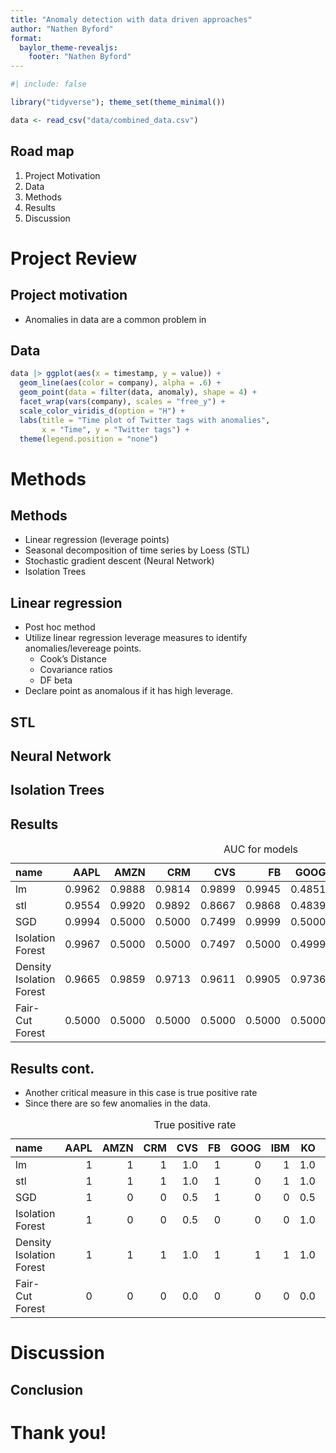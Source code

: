 ```yaml
---
title: "Anomaly detection with data driven approaches"
author: "Nathen Byford"
format: 
  baylor_theme-revealjs:
    footer: "Nathen Byford"
---
```


```r
#| include: false

library("tidyverse"); theme_set(theme_minimal())

data <- read_csv("data/combined_data.csv")
```

## Road map

1. Project Motivation
2. Data
3. Methods
4. Results
5. Discussion

# Project Review

## Project motivation

- Anomalies in data are a common problem in 

## Data

```r
data |> ggplot(aes(x = timestamp, y = value)) +
  geom_line(aes(color = company), alpha = .6) +
  geom_point(data = filter(data, anomaly), shape = 4) +
  facet_wrap(vars(company), scales = "free_y") +
  scale_color_viridis_d(option = "H") +
  labs(title = "Time plot of Twitter tags with anomalies",
       x = "Time", y = "Twitter tags") +
  theme(legend.position = "none")
```


# Methods

## Methods 

- Linear regression (leverage points)
- Seasonal decomposition of time series by Loess (STL)
- Stochastic gradient descent (Neural Network)
- Isolation Trees

## Linear regression

- Post hoc method
- Utilize linear regression leverage measures to identify anomalies/levereage points.
    + Cook's Distance
    + Covariance ratios
    + DF beta
- Declare point as anomalous if it has high leverage.

## STL

## Neural Network

## Isolation Trees

## Results {.smaller}

:::{.tab}
table: AUC for models

|name                     |   AAPL|   AMZN|    CRM|    CVS|     FB|   GOOG|    IBM|     KO|    PFE|    UPS|
|:------------------------|------:|------:|------:|------:|------:|------:|------:|------:|------:|------:|
|lm                       | 0.9962| 0.9888| 0.9814| 0.9899| 0.9945| 0.4851| 0.9899| 0.9968| 0.9790| 0.4939|
|stl                      | 0.9554| 0.9920| 0.9892| 0.8667| 0.9868| 0.4839| 0.9869| 0.9843| 0.9869| 0.4817|
|SGD                      | 0.9994| 0.5000| 0.5000| 0.7499| 0.9999| 0.5000| 0.5000| 0.7500| 0.5000| 0.5000|
|Isolation Forest         | 0.9967| 0.5000| 0.5000| 0.7497| 0.5000| 0.4999| 0.5000| 0.9991| 0.5000| 0.4981|
|Density Isolation Forest | 0.9665| 0.9859| 0.9713| 0.9611| 0.9905| 0.9736| 0.9746| 0.9912| 0.9758| 0.4888|
|Fair-Cut Forest          | 0.5000| 0.5000| 0.5000| 0.5000| 0.5000| 0.5000| 0.5000| 0.5000| 0.5000| 0.5000|
:::

## Results cont. {.smaller}

- Another critical measure in this case is true positive rate
- Since there are so few anomalies in the data.

:::{.tab}
table: True positive rate

|name                     | AAPL| AMZN| CRM| CVS| FB| GOOG| IBM|  KO| PFE| UPS|
|:------------------------|----:|----:|---:|---:|--:|----:|---:|---:|---:|---:|
|lm                       |    1|    1|   1| 1.0|  1|    0|   1| 1.0|   1|   0|
|stl                      |    1|    1|   1| 1.0|  1|    0|   1| 1.0|   1|   0|
|SGD                      |    1|    0|   0| 0.5|  1|    0|   0| 0.5|   0|   0|
|Isolation Forest         |    1|    0|   0| 0.5|  0|    0|   0| 1.0|   0|   0|
|Density Isolation Forest |    1|    1|   1| 1.0|  1|    1|   1| 1.0|   1|   0|
|Fair-Cut Forest          |    0|    0|   0| 0.0|  0|    0|   0| 0.0|   0|   0|
:::


# Discussion

## Conclusion


# Thank you!
